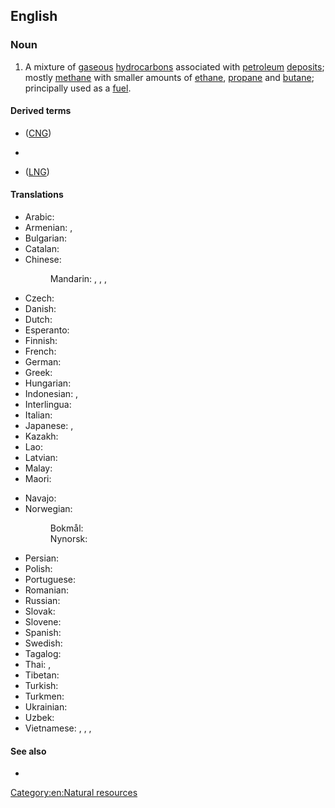 {{also|natural-gas}}
==English==
{{wikipedia}}

===Noun===
{{en-noun|~}}

# A mixture of [[gaseous]] [[hydrocarbon]]s associated with [[petroleum]] [[deposit]]s; mostly [[methane]] with smaller amounts of [[ethane]], [[propane]] and [[butane]]; principally used as a [[fuel]].

====Derived terms====
* {{l|en|compressed natural gas}} ([[CNG]])
* {{l|en|dry natural gas}}
* {{l|en|liquid natural gas}} ([[LNG]])

====Translations====
{{trans-top|mixture of gaseous hydrocarbons associated with petroleum deposits}}
* Arabic: {{t|ar|غَاز طَبِيعِيّ|m}}
* Armenian: {{t+|hy|բնական գազ}}, {{t+|hy|գազ}}
* Bulgarian: {{t|bg|приро́ден газ|m}}
* Catalan: {{t|ca|gas natural|m}}
* Chinese:
*: Mandarin: {{t+|cmn|天然氣|sc=Hani}}, {{t+|cmn|天然气|tr=tiānránqì|sc=Hani}}, {{t|cmn|天然煤氣|sc=Hani}}, {{t|cmn|天然煤气|tr=tiānrán méiqì|sc=Hani}}
* Czech: {{t+|cs|zemní plyn|m}}
* Danish: {{t+|da|naturgas|c}}
* Dutch: {{t+|nl|aardgas|n}}
* Esperanto: {{t+|eo|tergaso}}
* Finnish: {{t+|fi|maakaasu}}
* French: {{t+|fr|gaz naturel|m}}
* German: {{t+|de|Erdgas|n}}
* Greek: {{t+|el|φυσικό αέριο|n}}
* Hungarian: {{t+|hu|földgáz}}
* Indonesian: {{t+|id|gas alam}}, {{t+|id|gas bumi}}
* Interlingua: {{t|ia|gas natural}}
* Italian: {{t+|it|gas naturale|m}}
* Japanese: {{t|ja|天然ガス|tr=てんねんガス, tennen-gasu}}, {{t|ja|市ガス|tr=しガス, shi-gasu}}
* Kazakh: {{t|kk|табиғи газ|sc=Cyrl}}
* Lao: {{t|lo|ແກັສທຳມະຊາດ}}
* Latvian: {{t|lv|dabasgāze|f}}
* Malay: {{t|ms|gas asli}}
* Maori: {{t|mi|kapuni}}
{{trans-mid}}
* Navajo: {{t|nv|níłchʼi łikoní}}
* Norwegian:
*: Bokmål: {{t|nb|naturgass|m}}
*: Nynorsk: {{t|nn|naturgass|m}}
* Persian: {{t|fa|گاز طبیعی|tr=gâz-e tabi'i|sc=fa-Arab}}
* Polish: {{t+|pl|gaz ziemny|m-in}}
* Portuguese: {{t+|pt|gás natural|m}}
* Romanian: {{t|ro|gaz natural|n}}
* Russian: {{t+|ru|приро́дный газ|m}}
* Slovak: {{t|sk|zemný plyn}}
* Slovene: {{t|sl|zemeljski plin|m}}
* Spanish: {{t+|es|gas natural|m}}
* Swedish: {{t+|sv|naturgas|c}}
* Tagalog: {{t|tl|likas na buhag}}
* Thai: {{t|th|แก๊สธรรมชาติ}}, {{t|th|ก๊าซธรรมชาติ}}
* Tibetan: {{t|bo|སྣུམ་རླུང}}
* Turkish: {{t+|tr|doğal gaz}}
* Turkmen: {{t|tk|tebigy gaz}}
* Ukrainian: {{t|uk|приро́дний газ|m}}
* Uzbek: {{t|uz|tabiiy gaz}}
* Vietnamese: {{t+|vi|khí thiên nhiên}}, {{t|vi|khí ga}}, {{t|vi|khí gas}}, {{t|vi|khí đốt}}
{{trans-bottom}}

====See also====
* {{l|en|petroleum gas}}

[[Category:en:Natural resources]]